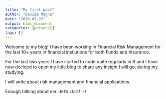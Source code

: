 ```yaml
---
title: "My first post"
author: "Davide Magno"
date: "2018-01-22"
output: html_document
categories: [personal]
tags: []
---
```


Welcome to my blog! I have been working in Financial Risk Management for the last 10+ years in financial instiutions for both Funds and Insurance.

For the last two years I have started to code quite regularly in R and I have now decided to open my little blog to share any insight I will get during my studying.

I will write about risk management and financial applications.

Enough talking about me...let's start! :-)
